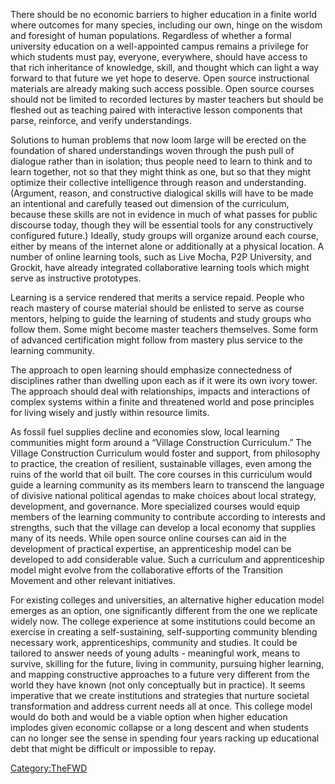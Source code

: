 {{TheFWD header}}{{DISPLAYTITLE:70. Higher Education for the Future We Deserve - Lisa Erwin}}
There should be no economic barriers to higher education in a finite world where outcomes for many species, including our own, hinge on the wisdom and foresight of human populations.  Regardless of whether a formal university education on a well-appointed campus remains a privilege for which students must pay, everyone, everywhere, should have access to that rich inheritance of knowledge, skill, and thought which can light a way forward to that future we yet hope to deserve. Open source instructional materials are already making such access possible. Open source courses should not be limited to recorded lectures by master teachers but should be fleshed out as teaching paired with interactive lesson components that parse, reinforce, and verify understandings.

Solutions to human problems that now loom large will be erected on the foundation of shared understandings woven through the push pull of dialogue rather than in isolation; thus people need to learn to think and to learn together, not so that they might think as one, but so that they might optimize their collective intelligence through reason and understanding. (Argument, reason, and constructive dialogical skills will have to be made an intentional and carefully teased out dimension of the curriculum, because these skills are not in evidence in much of what passes for public discourse today, though they will be essential tools for any constructively configured future.) Ideally, study groups will organize around each course, either by means of the internet alone or additionally at a physical location. A number of online learning tools, such as Live Mocha, P2P University, and Grockit, have already integrated collaborative learning tools which might serve as instructive prototypes.

Learning is a service rendered that merits a service repaid. People who reach mastery of course material should be enlisted to serve as course mentors, helping to guide the learning of students and study groups who follow them. Some might become master teachers themselves. Some form of advanced certification might follow from mastery plus service to the learning community.

The approach to open learning should emphasize connectedness of disciplines rather than dwelling upon each as if it were its own ivory tower.  The approach should deal with relationships, impacts and interactions of complex systems within a finite and threatened world and pose principles for living wisely and justly within resource limits.

As fossil fuel supplies decline and economies slow, local learning communities might form around a “Village Construction Curriculum.” The Village Construction Curriculum would foster and support, from philosophy to practice, the creation of resilient, sustainable villages, even among the ruins of the world that oil built. The core courses in this curriculum would guide a learning community as its members learn to transcend the language of divisive national political agendas to make choices about local strategy, development, and governance. More specialized courses would equip members of the learning community to contribute according to interests and strengths, such that the village can develop a local economy that supplies many of its needs. While open source online courses can aid in the development of practical expertise, an apprenticeship model can be developed to add considerable value. Such a curriculum and apprenticeship model might evolve from the collaborative efforts of the Transition Movement and other relevant initiatives.

For existing colleges and universities, an alternative higher education model emerges as an option, one significantly different from the one we replicate widely now.  The college experience at some institutions could become an exercise in creating a self-sustaining, self-supporting community blending necessary work, apprenticeships, community and studies. It could be tailored to answer needs of young adults - meaningful work, means to survive, skilling for the future, living in community, pursuing higher learning, and mapping constructive approaches to a future very different from the world they have known (not only conceptually but in practice).  It seems imperative that we create institutions and strategies that nurture societal transformation and address current needs all at once. This college model would do both and would be a viable option when higher education implodes given economic collapse or a long descent and when students can no longer see the sense in spending four years racking up educational debt that might be difficult or impossible to repay.

{{TheFWD references}}

[[Category:TheFWD]]
